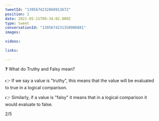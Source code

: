```yaml
---
tweetId: "1395674232860913672"
position: 2
date: 2021-05-21T09:34:02.000Z
type: tweet
conversationId: "1395674231350906881"
images:
  
videos:
  
links:
  
---
```

❓ What do Truthy and Falsy mean?

👉 If we say a value is "truthy", this means that the value will be evaluated to true in a logical comparison. 

👉 Similarly, if a value is "falsy" it means that in a logical comparison it would evaluate to false.

2/5
